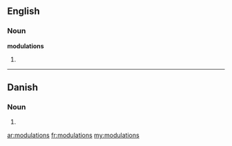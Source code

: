 ==English==

===Noun===
'''modulations'''

# {{plural of|[[modulation]]}}

----

==Danish==

===Noun===
{{infl|da|noun form|g=c}}

# {{form of|genitive singular indefinite|modulation|lang=Danish}}

[[ar:modulations]]
[[fr:modulations]]
[[my:modulations]]